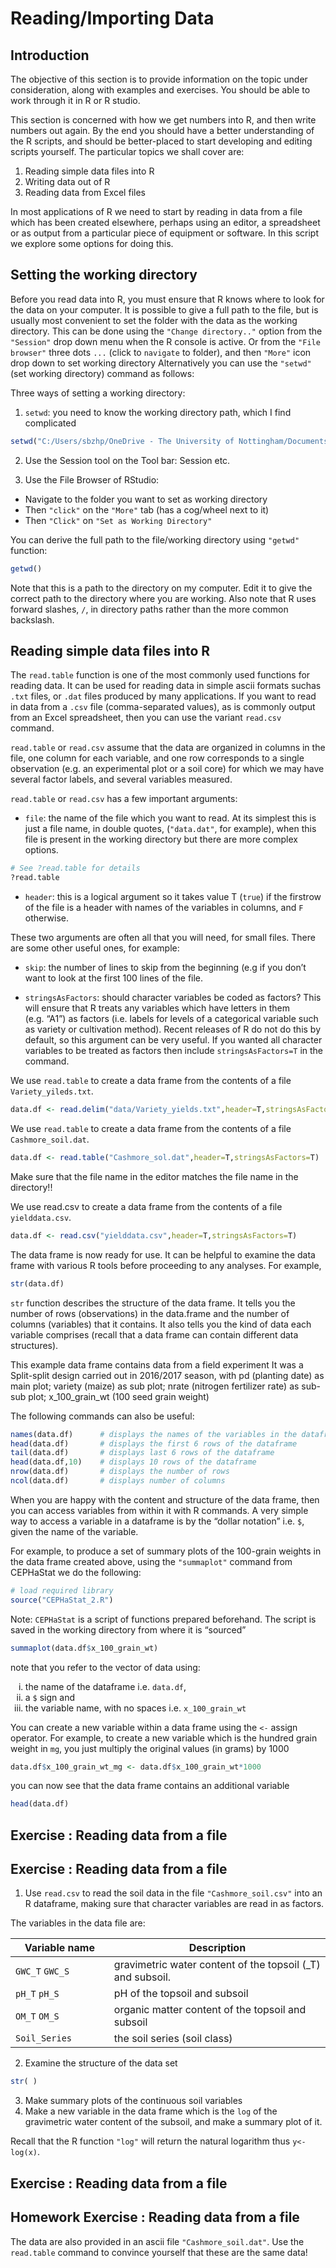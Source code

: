 # Reading/Importing Data

## Introduction

The objective of this section is to provide information on the topic under consideration, along with examples and exercises.  You should be able to work through it in R or R studio.  

This section is concerned with how we get numbers into R, and then write numbers out again.  By the end you should have a better understanding of the R scripts, and should be better-placed to start developing and editing scripts yourself. The particular topics we shall cover are:

1)  Reading simple data files into R
1)  Writing data out of R
1)  Reading data from Excel files


In most applications of R we need to start by reading in data from a file which has been created elsewhere, perhaps using an editor, a spreadsheet or as output from a particular piece of equipment or software. In this script we explore some options for doing this.


## Setting the working directory

Before you read data into R, you must ensure that R knows where to look for the data on your computer.  It is possible to give a full path to the file, but is usually most convenient to set the folder with the data as the working directory.  This can be done using the `"Change directory.."`
option from the `"Session"` drop down menu when the R console is active. Or from the `"File browser"` three dots `...` (click to `navigate` to folder), and then `"More"` icon drop down to set working directory
Alternatively you can use the `"setwd"` (set working directory) command as follows:

Three ways of setting a working directory:

1)  `setwd`: you need to know the working directory path, which I find complicated

```r
setwd("C:/Users/sbzhp/OneDrive - The University of Nottingham/Documents/Basic R and Summary Statistics/Intro_to_R/Tanz_Training")
```

2)  Use the Session tool on the Tool bar: Session etc.

3) Use the File Browser of RStudio:
-  Navigate to the folder you want to set as working directory
-  Then `"click"` on the `"More"` tab (has a cog/wheel next to it)
-  Then `"Click"` on `"Set as Working Directory"`

You can derive the full path to the file/working directory using `"getwd"` function:

```r
getwd()
```

:::{.callout-tip}
Note that this is a path to the directory on my computer. Edit it to give the correct path to the directory where you are working.  Also note that R uses forward slashes, `/`, in directory paths
rather than the more common backslash.
:::

## Reading simple data files into R

The `read.table` function is one of the most commonly used functions for reading data. It can be used for reading data in simple ascii formats suchas `.txt` files, or `.dat` files produced by many applications.  If you want to read in data from a `.csv` file (comma-separated values), as is commonly output from an Excel spreadsheet, then you can use the variant `read.csv` command. 

`read.table` or `read.csv` assume that the data are organized in columns in the file, one column for each variable, and one row corresponds to a single observation (e.g. an experimental plot or a soil core) for which we may have several factor labels, and several variables measured. 

`read.table` or `read.csv` has a few important arguments:

-  `file`: the name of the file which you want to read.  At its simplest this is just a file name, in double quotes, (`"data.dat"`, for example), when this file is present in the working directory but there are more complex options.

```r
# See ?read.table for details
?read.table
```

-  `header`: this is a logical argument so it takes value T (`true`) if the firstrow of the file is a header with names of the variables in columns, and `F` otherwise.

These two arguments are often all that you will need, for small files. There are some other useful ones, for example:

-  `skip`: the number of lines to skip from the beginning (e.g if you don't want to look at the first 100 lines of the file.

-  `stringsAsFactors`: should character variables be coded as factors?  This
will ensure that R treats any variables which have letters in them (e.g. "A1")
as factors (i.e. labels for levels of a categorical variable such as
variety or cultivation method).  Recent releases of R do not do this by
default, so this argument can be very useful.  If you wanted all character
variables to be treated as factors then include `stringsAsFactors=T` in the 
command.


We use `read.table` to create a data frame from the contents of a file `Variety_yileds.txt`.

```r
data.df <- read.delim("data/Variety_yields.txt",header=T,stringsAsFactors=T)
```

We use `read.table` to create a data frame from the contents of a file 
`Cashmore_soil.dat`.

```r
data.df <- read.table("Cashmore_sol.dat",header=T,stringsAsFactors=T)
```


:::{.callout-tip}
Make sure that the file name in the editor matches the file name in the directory!!
:::

We use read.csv to create a data frame from the contents of a file `yielddata.csv`.
```r
data.df <- read.csv("yielddata.csv",header=T,stringsAsFactors=T)
```
The data frame is now ready for use.  It can be helpful to examine the data frame
with various R tools before proceeding to any analyses.  For example, 

```r
str(data.df) 
```

`str` function describes the structure of the data frame.  It tells you the number of rows 
(observations) in the data.frame and the number of columns (variables) that it contains.
It also tells you the kind of data each variable comprises (recall that a data frame can
contain different data structures).

This example data frame contains data from a field experiment 
It was a Split-split design carried out in 2016/2017 season, with 
pd (planting date) as main plot; 
variety (maize) as sub plot; 
nrate (nitrogen fertilizer rate) as sub-sub plot; 
x_100_grain_wt (100 seed grain weight)

The following commands can also be useful:

```r
names(data.df)	    # displays the names of the variables in the dataframe
head(data.df) 	    # displays the first 6 rows of the dataframe
tail(data.df) 	    # displays last 6 rows of the dataframe
head(data.df,10) 	# displays 10 rows of the dataframe
nrow(data.df) 	    # displays the number of rows
ncol(data.df) 	    # displays number of columns
```

When you are happy with the content and structure of the data frame, then you can
access variables from within it with R commands.  A very simple way to access a 
variable in a dataframe is by the "dollar notation" i.e. `$`, given the name of the variable.  


For example, to produce a set of summary plots of the 100-grain weights in 
the data frame created above, using the `"summaplot"` command from CEPHaStat
we do the following:

```r
# load required library
source("CEPHaStat_2.R")
```


Note: `CEPHaStat` is a script of functions prepared beforehand.
The script is saved in the working directory from where it is "sourced"

```r
summaplot(data.df$x_100_grain_wt)
```

note that you refer to the vector of data using:

(i) the name of the dataframe i.e. `data.df`, 
(ii) a `$` sign and 
(iii) the variable name, with no spaces i.e. `x_100_grain_wt`


You can create a new variable within a data frame using the `<-` assign operator. 
For example, to create a new variable which is the hundred grain weight in `mg`, 
you just multiply the original values (in grams) by 1000

```r
data.df$x_100_grain_wt_mg <- data.df$x_100_grain_wt*1000
```

you can now see that the data frame contains an additional variable

```r
head(data.df)
```

## Exercise : Reading data from a file
:::{.callout-note}
## Exercise : Reading data from a file

1) Use `read.csv` to read the soil data in the file `"Cashmore_soil.csv"` into an R
dataframe, making sure that character variables are read in as factors.

The variables in the data file are:

| Variable name   | Description |
|------|-------------|
| `GWC_T` `GWC_S`   |gravimetric water content of the topsoil (_T) and subsoil.|
| `pH_T` `pH_S`   |pH of the topsoil and subsoil|
| `OM_T` `OM_S`   |organic matter content of the topsoil and subsoil|
| `Soil_Series`   |the soil series (soil class)|

2) Examine the structure of the data set

```r
str( )
```
3) Make summary plots of the continuous soil variables
4) Make a new variable in the data frame which is the `log` of the gravimetric
water content of the subsoil, and make a summary plot of it. 

:::{.callout-tip}
Recall that the R function `"log"` will return the natural logarithm thus `y<-log(x)`.
:::

:::

## Exercise : Reading data from a file
:::{.callout-note}
## Homework Exercise : Reading data from a file
The data are also provided in an ascii file `"Cashmore_soil.dat"`.  Use the
`read.table` command to convince yourself that these are the same data!

:::

